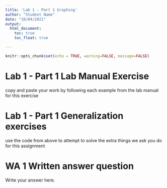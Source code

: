 ```yaml
---
title: 'Lab 1 - Part 1 Graphing'
author: "Student Name"
date: "10/04/2021"
output: 
  html_document:
    toc: true
    toc_float: true

---
```


```r
knitr::opts_chunk$set(echo = TRUE, warning=FALSE, message=FALSE)
```

# Lab 1 - Part 1 Lab Manual Exercise

copy and paste your work by following each example from the lab manual for this exercise

# Lab 1 - Part 1 Generalization exercises

use the code from above to attempt to solve the extra things we ask you do for this assignment

# WA 1 Written answer question

Write your answer here.

